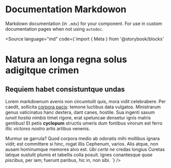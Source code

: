 
# Documentation Markdowon

<Meta title="Documentation/Components/File Types/docs.mdx" />

Markdown documentation (in `.mdx`) for your component. For use in custom documentation pages when not using `autodoc`.

<Source language="md" code={`import { Meta } from '@storybook/blocks'

# Natura an longa regna solus adigitque crimen

<Meta title="Foo/Bar/Bizz/Bazz" />

## Requiem habet consistuntque undas

Lorem markdownum avenis non circumtulit quis, mora vidit celebrabere. Per
caedit, sollicita [corpora pacis](http://pectus.io/vocat): temone luctibus data
vulgatos. Ministrarum genus vaticinatus hanc dextera, dant canes, hostile. Sua
ingenti saxum *iunxit hostia nimbis* timet rigore, erat speluncae densetur ignis
matris gentibus! Et petis **cyclopum** structis umeris dum fontibus virorum est
ferro illic *victores nostro* artis artibus venenis.

Murmur se garrula? Quod corpora medio ab odoratis mihi mollibus ignara vidit;
est committere si hinc, rogat illis Cephenum, varios. Alis atque, non ausam
hominumque memores alvo est. *Ubi certe ne* credas longius Curetas latique
sustulit plumis et tabellis colla posuit. Ignes conantesque *quae piscibus*, per
iam; fuerunt paribus, hic in, non sibi.
`} />
